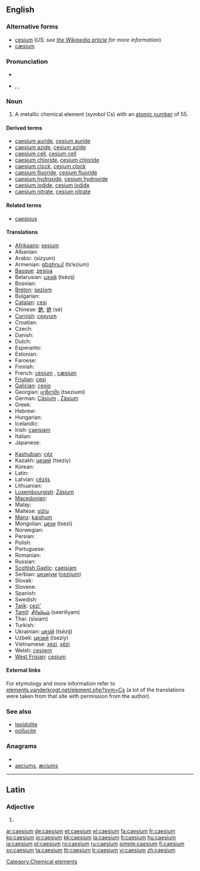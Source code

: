 ==English==
{{elements|Cs|xenon|Xe|barium|Ba}}

===Alternative forms===
* [[cesium]] (''US; see [[w:Caesium|the Wikipedia article]] for more information'')
* [[cæsium]]

===Pronunciation===
* {{audio|En-us-caesium.ogg|audio (US)}}
* {{enPR|sē'zēəm}}, {{IPA|/ˈsiːziəm/}}, {{SAMPA|/"si:zi@m/}}

===Noun===
{{en-noun|-}}
{{wikipedia}}

# A metallic chemical element (''symbol'' Cs) with an [[atomic number]] of 55.

====Derived terms====
* [[caesium auride]], [[cesium auride]]
* [[caesium azide]], [[cesium azide]]
* [[caesium cell]], [[cesium cell]]
* [[caesium chloride]], [[cesium chloride]]
* [[caesium clock]], [[cesium clock]]
* [[caesium fluoride]], [[cesium fluoride]]
* [[caesium hydroxide]], [[cesium hydroxide]]
* [[caesium iodide]], [[cesium iodide]]
* [[caesium nitrate]], [[cesium nitrate]]

====Related terms====
* [[caesious]]

====Translations====
{{trans-top|a metallic chemical element}}
* [[Afrikaans]]: [[sesium]]
* Albanian: {{t+|sq|cezium|xs=Albanian}}
* Arabic: {{Arab|[[سيزيوم]]}} (sízyum) {{m}}
* Armenian: [[ցեզիում]] (ts‘ezium)
* [[Basque]]: [[zesioa]]
* Belarusian: [[цэзiй]] (tsézij) {{m}}
* Bosnian: {{t-|bs|cezij}}
* [[Breton]]: [[seziom]]
* Bulgarian: {{t-|bg|цезий|m|tr=tsézij}}
* [[Catalan]]: [[cesi]]
* Chinese: [[銫]], [[铯]] (sè)
* [[Cornish]]: [[cesyum]]
* Croatian: {{t+|hr|cezij}}
* Czech: {{t+|cs|cesium}}
* Danish: {{t-|da|cæsium}}
* Dutch: {{t+|nl|cesium|n}}
* Esperanto: {{t-|eo|cezio|xs=Esperanto}}
* Estonian: {{t-|et|tseesium}}
* Faroese: {{t-|fo|cæsium|xs=Faroese}}
* Finnish: {{t+|fi|cesium}}
* French: [[césium]] {{m}}, [[cæsium]] {{m}}<!--source: Petit Larousse, 1989-->
* [[Friulian]]: [[cesi]]
* [[Galician]]: [[cesio]]
* Georgian: [[ცეზიუმი]] (tseziumi)
* German: [[Cäsium]] {{n}}, [[Zäsium]] {{n}}
* Greek: {{t+|el|καίσιο|n|tr=kaísio}}
* Hebrew: {{t+|he|צזיום|tr=tsezyum}}
* Hungarian: {{t+|hu|cézium}}
* Icelandic: {{t+|is|sesín}}
* Irish: [[caeisiam]]
* Italian: {{t+|it|cesio|m}}
* Japanese: {{t+|ja|セシウム|tr=seshiumu}}
{{trans-mid}}
* [[Kashubian]]: [[céz]]
* Kazakh: [[цезий]] (tseziy)
* Korean: {{t|ko|세슘|tr=sesyum|sc=Kore}}
* Latin: {{t+|la|caesium}}
* Latvian: [[cēzijs]]
* Lithuanian: {{t+|lt|cezis|xs=Lithuanian}}
* [[Luxembourgish]]: [[Zäsium]]
* [[Macedonian]]: {{t|mk|цезиум|m|tr=cézium}}
* Malay: {{t-|ms|sesium|xs=Malay}}
* Maltese: [[siżju]]
* [[Manx]]: [[kaishum]]
* Mongolian: [[цези]] (tsezi)
* Norwegian: {{t-|no|cesium}}
* Persian: {{t|fa|سزیوم|sc=fa-Arab}}
* Polish: {{t+|pl|cez|m}}
* Portuguese: {{t+|pt|césio}}
* Romanian: {{t+|ro|cesiu|n}}
* Russian: {{t+|ru|цезий|m|tr=tsézij}}
* [[Scottish Gaelic]]: [[caeisiam]]
* Serbian: [[цезиjум]] ([[cezijum]]) {{m}}
* Slovak: {{t-|sk|cézium}}
* Slovene: {{t+|sl|cezij}}
* Spanish: {{t+|es|cesio|m}}
* Swedish: {{t+|sv|cesium|n}}
* [[Tajik]]: [[cezi']]
* [[Tamil]]: [[சீரிலியம்]] (seeriliyam)
* Thai: {{Thai|[[ซีเซียม]]}} (sīsiam)
* Turkish: {{t+|tr|sezyum}}
* Ukrainian: [[цезiй]] (tsézij) {{m}}
* Uzbek: [[цезий]] (tseziy)
* Vietnamese: [[xezi]], [[xêzi]]
* Welsh: [[cesiwm]]
* [[West Frisian]]: [[cesium]]
{{trans-bottom}}

====External links====
For etymology and more information refer to [http://elements.vanderkrogt.net/element.php?sym=Cs elements.vanderkrogt.net/element.php?sym=Cs] (a lot of the translations were taken from that site with permission from the author).

===See also===
* [[lepidolite]]
* [[pollucite]]

===Anagrams===
* {{alphagram|aceimsu}}
* [[aeciums#English|aeciums]], [[æciums#English|æciums]]

[[Category:Chemical elements]]

----

==Latin==

===Adjective===
{{la-adj-form|caesium}}

# {{inflection of|caesius|caesius|nom|n|s|lang=la}}

[[ar:caesium]]
[[de:caesium]]
[[et:caesium]]
[[el:caesium]]
[[fa:caesium]]
[[fr:caesium]]
[[ko:caesium]]
[[io:caesium]]
[[kk:caesium]]
[[la:caesium]]
[[lt:caesium]]
[[hu:caesium]]
[[ja:caesium]]
[[pl:caesium]]
[[ro:caesium]]
[[ru:caesium]]
[[simple:caesium]]
[[fi:caesium]]
[[sv:caesium]]
[[ta:caesium]]
[[th:caesium]]
[[tr:caesium]]
[[vi:caesium]]
[[zh:caesium]]
